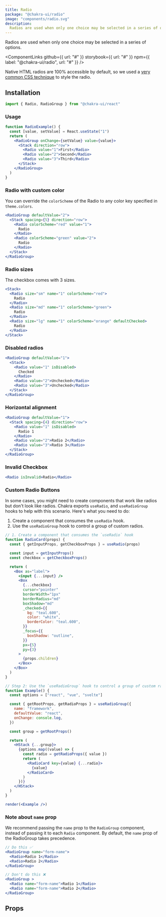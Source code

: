 ```yaml
---
title: Radio
package: "@chakra-ui/radio"
image: "components/radio.svg"
description:
  Radios are used when only one choice may be selected in a series of options.
---
```


Radios are used when only one choice may be selected in a series of options.

<ComponentLinks
  github={{ url: "#" }}
  storybook={{ url: "#" }}
  npm={{ label: "@chakra-ui/radio", url: "#" }}
/>

<carbon-ad></carbon-ad>

Native HTML radios are 100% accessible by default, so we used a
[very common CSS technique](https://dev.to/lkopacz/create-custom-keyboard-accessible-radio-buttons-22eh)
to style the radio.

## Installation

```js
import { Radio, RadioGroup } from "@chakra-ui/react"
```

### Usage

```jsx
function RadioExample() {
  const [value, setValue] = React.useState("1")
  return (
    <RadioGroup onChange={setValue} value={value}>
      <Stack direction="row">
        <Radio value="1">First</Radio>
        <Radio value="2">Second</Radio>
        <Radio value="3">Third</Radio>
      </Stack>
    </RadioGroup>
  )
}
```

### Radio with custom color

You can override the `colorScheme` of the Radio to any color key specified in
`theme.colors`.

```jsx
<RadioGroup defaultValue="2">
  <Stack spacing={5} direction="row">
    <Radio colorScheme="red" value="1">
      Radio
    </Radio>
    <Radio colorScheme="green" value="2">
      Radio
    </Radio>
  </Stack>
</RadioGroup>
```

### Radio sizes

The checkbox comes with 3 sizes.

```jsx
<Stack>
  <Radio size="sm" name="1" colorScheme="red">
    Radio
  </Radio>
  <Radio size="md" name="1" colorScheme="green">
    Radio
  </Radio>
  <Radio size="lg" name="1" colorScheme="orange" defaultChecked>
    Radio
  </Radio>
</Stack>
```

### Disabled radios

```jsx
<RadioGroup defaultValue="1">
  <Stack>
    <Radio value="1" isDisabled>
      Checked
    </Radio>
    <Radio value="2">Unchecked</Radio>
    <Radio value="3">Unchecked</Radio>
  </Stack>
</RadioGroup>
```

### Horizontal alignment

```jsx
<RadioGroup defaultValue="1">
  <Stack spacing={4} direction="row">
    <Radio value="1" isDisabled>
      Radio 1
    </Radio>
    <Radio value="2">Radio 2</Radio>
    <Radio value="3">Radio 3</Radio>
  </Stack>
</RadioGroup>
```

### Invalid Checkbox

```jsx
<Radio isInvalid>Radio</Radio>
```

### Custom Radio Buttons

In some cases, you might need to create components that work like radios but
don't look like radios. Chakra exports `useRadio`, and `useRadioGroup` hooks to
help with this scenario. Here's what you need to do:

1. Create a component that consumes the `useRadio` hook.
2. Use the `useRadioGroup` hook to control a group of custom radios.

```jsx manual=true
// 1. Create a component that consumes the `useRadio` hook
function RadioCard(props) {
  const { getInputProps, getCheckboxProps } = useRadio(props)

  const input = getInputProps()
  const checkbox = getCheckboxProps()

  return (
    <Box as="label">
      <input {...input} />
      <Box
        {...checkbox}
        cursor="pointer"
        borderWidth="1px"
        borderRadius="md"
        boxShadow="md"
        _checked={{
          bg: "teal.600",
          color: "white",
          borderColor: "teal.600",
        }}
        _focus={{
          boxShadow: "outline",
        }}
        px={5}
        py={3}
      >
        {props.children}
      </Box>
    </Box>
  )
}

// Step 2: Use the `useRadioGroup` hook to control a group of custom radios.
function Example() {
  const options = ["react", "vue", "svelte"]

  const { getRootProps, getRadioProps } = useRadioGroup({
    name: "framework",
    defaultValue: "react",
    onChange: console.log,
  })

  const group = getRootProps()

  return (
    <HStack {...group}>
      {options.map((value) => {
        const radio = getRadioProps({ value })
        return (
          <RadioCard key={value} {...radio}>
            {value}
          </RadioCard>
        )
      })}
    </HStack>
  )
}

render(<Example />)
```

### Note about `name` prop

We recommend passing the `name` prop to the `RadioGroup` component, instead of
passing it to each `Radio` component. By default, the `name` prop of the
RadioGroup takes precedence.

```jsx live=false
// Do this ✅
<RadioGroup name="form-name">
  <Radio>Radio 1</Radio>
  <Radio>Radio 2</Radio>
</RadioGroup>

// Don't do this ❌
<RadioGroup >
  <Radio name="form-name">Radio 1</Radio>
  <Radio name="form-name">Radio 2</Radio>
</RadioGroup>
```

## Props

<PropsTable of="Radio" />
